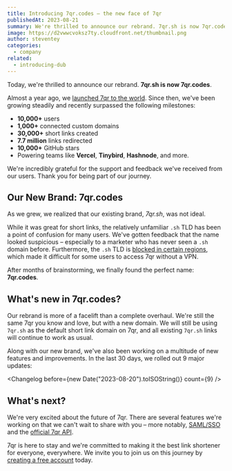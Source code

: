 ```yaml
---
title: Introducing 7qr.codes – the new face of 7qr
publishedAt: 2023-08-21
summary: We're thrilled to announce our rebrand. 7qr.sh is now 7qr.codes.
image: https://d2vwwcvoksz7ty.cloudfront.net/thumbnail.png
author: steventey
categories:
  - company
related:
  - introducing-dub
---
```


Today, we're thrilled to announce our rebrand. **7qr.sh is now 7qr.codes**.

Almost a year ago, we [launched 7qr to the world](introducing-dub). Since then, we've been growing steadily and recently surpassed the following milestones:

- **10,000+** users
- **1,000+** connected custom domains
- **30,000+** short links created
- **7.7 million** links redirected
- **10,000+** GitHub stars
- Powering teams like **Vercel**, **Tinybird**, **Hashnode**, and more.

We're incredibly grateful for the support and feedback we've received from our users. Thank you for being part of our journey.

## Our New Brand: 7qr.codes

As we grew, we realized that our existing brand, _7qr.sh_, was not ideal.

While it was great for short links, the relatively unfamiliar `.sh` TLD has been a point of confusion for many users. We've gotten feedback that the name looked suspicious – especially to a marketer who has never seen a `.sh` domain before. Furthermore, the `.sh` TLD is [blocked in certain regions](https://x.com/jr_resonable/status/1693666704990011744), which made it difficult for some users to access 7qr without a VPN.

After months of brainstorming, we finally found the perfect name: **7qr.codes**.

## What's new in 7qr.codes?

Our rebrand is more of a facelift than a complete overhaul. We're still the same 7qr you know and love, but with a new domain. We will still be using `7qr.sh` as the default short link domain on 7qr, and all existing `7qr.sh` links will continue to work as usual.

Along with our new brand, we've also been working on a multitude of new features and improvements. In the last 30 days, we rolled out 9 major updates:

<Changelog before={new Date("2023-08-20").toISOString()} count={9} />

## What's next?

We're very excited about the future of 7qr. There are several features we're working on that we can't wait to share with you – more notably, [SAML/SSO](/help/category/saml-sso) and the [official 7qr API](/help/article/dub-api).

7qr is here to stay and we're committed to making it the best link shortener for everyone, everywhere. We invite you to join us on this journey by [creating a free account](https://app.7qr.codes/register) today.
